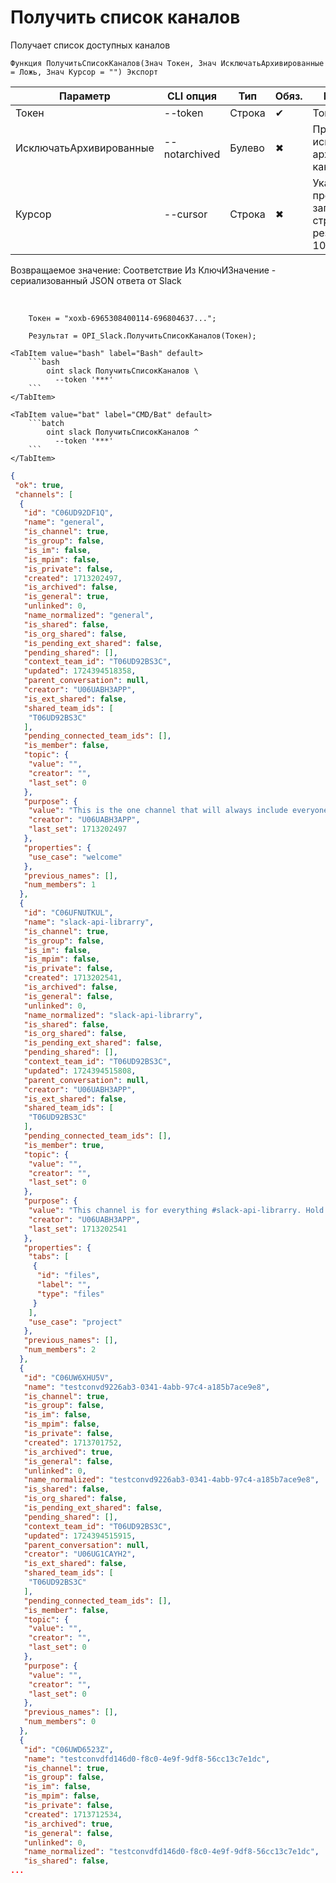﻿---
sidebar_position: 1
description: Получить список каналов и другие функции для работы с Slack в Открытом пакете интеграций - бесплатной open-source библиотеке интеграций для 1С:Предприятие 8, OneScript и CLI
keywords: [1C, 1С, 1С:Предприятие, 1С:Предприятие 8.3, API, Интеграция, Сервисы, Обмен, OneScript, CLI, Slack]
---


# Получить список каналов
 Получает список доступных каналов



`Функция ПолучитьСписокКаналов(Знач Токен, Знач ИсключатьАрхивированные = Ложь, Знач Курсор = "") Экспорт`

  | Параметр | CLI опция | Тип | Обяз. | Назначение |
  |-|-|-|-|-|
  | Токен | --token | Строка | &#x2714; | Токен бота |
  | ИсключатьАрхивированные | --notarchived | Булево | &#x2716; | Признак исключения архивированных каналов |
  | Курсор | --cursor | Строка | &#x2716; | Указатель из предыдущего запроса, если строк результата > 100 |

  
  Возвращаемое значение:   Соответствие Из КлючИЗначение - сериализованный JSON ответа от Slack

<br/>




```bsl title="Пример использования для 1С:Предприятие/OneScript"
    Токен = "xoxb-6965308400114-696804637...";

    Результат = OPI_Slack.ПолучитьСписокКаналов(Токен);
```
    

 <Tabs>
  
    <TabItem value="bash" label="Bash" default>
        ```bash
            oint slack ПолучитьСписокКаналов \
              --token '***'
        ```
    </TabItem>
  
    <TabItem value="bat" label="CMD/Bat" default>
        ```batch
            oint slack ПолучитьСписокКаналов ^
              --token '***'
        ```
    </TabItem>
</Tabs>


```json title="Результат"
{
 "ok": true,
 "channels": [
  {
   "id": "C06UD92DF1Q",
   "name": "general",
   "is_channel": true,
   "is_group": false,
   "is_im": false,
   "is_mpim": false,
   "is_private": false,
   "created": 1713202497,
   "is_archived": false,
   "is_general": true,
   "unlinked": 0,
   "name_normalized": "general",
   "is_shared": false,
   "is_org_shared": false,
   "is_pending_ext_shared": false,
   "pending_shared": [],
   "context_team_id": "T06UD92BS3C",
   "updated": 1724394518358,
   "parent_conversation": null,
   "creator": "U06UABH3APP",
   "is_ext_shared": false,
   "shared_team_ids": [
    "T06UD92BS3C"
   ],
   "pending_connected_team_ids": [],
   "is_member": false,
   "topic": {
    "value": "",
    "creator": "",
    "last_set": 0
   },
   "purpose": {
    "value": "This is the one channel that will always include everyone. It’s a great spot for announcements and team-wide conversations.",
    "creator": "U06UABH3APP",
    "last_set": 1713202497
   },
   "properties": {
    "use_case": "welcome"
   },
   "previous_names": [],
   "num_members": 1
  },
  {
   "id": "C06UFNUTKUL",
   "name": "slack-api-librarry",
   "is_channel": true,
   "is_group": false,
   "is_im": false,
   "is_mpim": false,
   "is_private": false,
   "created": 1713202541,
   "is_archived": false,
   "is_general": false,
   "unlinked": 0,
   "name_normalized": "slack-api-librarry",
   "is_shared": false,
   "is_org_shared": false,
   "is_pending_ext_shared": false,
   "pending_shared": [],
   "context_team_id": "T06UD92BS3C",
   "updated": 1724394515808,
   "parent_conversation": null,
   "creator": "U06UABH3APP",
   "is_ext_shared": false,
   "shared_team_ids": [
    "T06UD92BS3C"
   ],
   "pending_connected_team_ids": [],
   "is_member": true,
   "topic": {
    "value": "",
    "creator": "",
    "last_set": 0
   },
   "purpose": {
    "value": "This channel is for everything #slack-api-librarry. Hold meetings, share docs, and make decisions together with your team.",
    "creator": "U06UABH3APP",
    "last_set": 1713202541
   },
   "properties": {
    "tabs": [
     {
      "id": "files",
      "label": "",
      "type": "files"
     }
    ],
    "use_case": "project"
   },
   "previous_names": [],
   "num_members": 2
  },
  {
   "id": "C06UW6XHU5V",
   "name": "testconvd9226ab3-0341-4abb-97c4-a185b7ace9e8",
   "is_channel": true,
   "is_group": false,
   "is_im": false,
   "is_mpim": false,
   "is_private": false,
   "created": 1713701752,
   "is_archived": true,
   "is_general": false,
   "unlinked": 0,
   "name_normalized": "testconvd9226ab3-0341-4abb-97c4-a185b7ace9e8",
   "is_shared": false,
   "is_org_shared": false,
   "is_pending_ext_shared": false,
   "pending_shared": [],
   "context_team_id": "T06UD92BS3C",
   "updated": 1724394515915,
   "parent_conversation": null,
   "creator": "U06UG1CAYH2",
   "is_ext_shared": false,
   "shared_team_ids": [
    "T06UD92BS3C"
   ],
   "pending_connected_team_ids": [],
   "is_member": false,
   "topic": {
    "value": "",
    "creator": "",
    "last_set": 0
   },
   "purpose": {
    "value": "",
    "creator": "",
    "last_set": 0
   },
   "previous_names": [],
   "num_members": 0
  },
  {
   "id": "C06UWD6523Z",
   "name": "testconvdfd146d0-f8c0-4e9f-9df8-56cc13c7e1dc",
   "is_channel": true,
   "is_group": false,
   "is_im": false,
   "is_mpim": false,
   "is_private": false,
   "created": 1713712534,
   "is_archived": true,
   "is_general": false,
   "unlinked": 0,
   "name_normalized": "testconvdfd146d0-f8c0-4e9f-9df8-56cc13c7e1dc",
   "is_shared": false,
...
```
